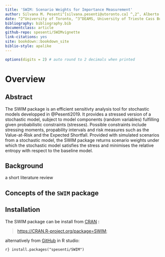 ```yaml
---
title: 'SWIM: Scenario Weights for Importance Measurement'
author: Silvana M. Pesenti^[silvana.pesenti@utoronto.ca] ^,2^, Alberto Bettini, Pietro Millossovich^3,4^, Andreas Tsanakas^4^ 
date: ^2^University of Toronto, ^3^DEAMS, University of Trieste Cass Business School, ^4^Cass Business School, City, University of London
bibliography: bibliography.bib
documentclass: article
github-repo: spesenti/SWIMvignette
link-citations: yes
site: bookdown::bookdown_site
biblio-style: apalike
---
```


``` r
options(digits = 2) # auto round to 2 decimals when printed
```


# Overview
## Abstract


The SWIM package is an efficient sensitivty analysis tool for stochastic models developped in @Pesenti2019. It provides a stressed version of a stochastic model, subject to model components (random variables) fulfilling given probabilistic constraints (stresses). Possible constraints include stressing moments, propability intervals and risk measures such as the Value-at-Risk and the Expected Shortfall. Provided with simulated scenarios from a stochastic model, the SWIM package returns scenario weights under which the stochastic model satisfies the stress and minimises the relative entropy with respect to the baseline model. 



## Background
a short literature review



## Concepts of the `SWIM` package



## Installation

The SWIM package can be install from [CRAN](https://CRAN.R-project.org/package=SWIM) :

> 
<https://CRAN.R-project.org/package=SWIM>;


alternatively from [GitHub](https://github.com/spesenti/SWIM) in R studio:


``` r}
install.packages("spesenti/SWIM")
```
